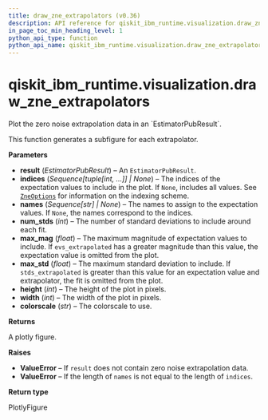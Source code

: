 ```yaml
---
title: draw_zne_extrapolators (v0.36)
description: API reference for qiskit_ibm_runtime.visualization.draw_zne_extrapolators in qiskit-ibm-runtime v0.36
in_page_toc_min_heading_level: 1
python_api_type: function
python_api_name: qiskit_ibm_runtime.visualization.draw_zne_extrapolators
---
```


<span id="qiskit-ibm-runtime-visualization-draw-zne-extrapolators" />

# qiskit\_ibm\_runtime.visualization.draw\_zne\_extrapolators

<Function id="qiskit_ibm_runtime.visualization.draw_zne_extrapolators" isDedicatedPage={true} github="https://github.com/Qiskit/qiskit-ibm-runtime/tree/stable/0.36/qiskit_ibm_runtime/visualization/draw_zne.py#L155-L271" signature="draw_zne_extrapolators(result, indices=None, names=None, num_stds=1, max_mag=10, max_std=0.2, height=500, width=1000, colorscale='Aggrnyl')">
  Plot the zero noise extrapolation data in an `EstimatorPubResult`.

  This function generates a subfigure for each extrapolator.

  **Parameters**

  *   **result** (*EstimatorPubResult*) – An `EstimatorPubResult`.
  *   **indices** (*Sequence\[tuple\[int, ...]] | None*) – The indices of the expectation values to include in the plot. If `None`, includes all values. See [`ZneOptions`](options-zne-options "qiskit_ibm_runtime.options.ZneOptions") for information on the indexing scheme.
  *   **names** (*Sequence\[str] | None*) – The names to assign to the expectation values. If `None`, the names correspond to the indices.
  *   **num\_stds** (*int*) – The number of standard deviations to include around each fit.
  *   **max\_mag** (*float*) – The maximum magnitude of expectation values to include. If `evs_extrapolated` has a greater magnitude than this value, the expectation value is omitted from the plot.
  *   **max\_std** (*float*) – The maximum standard deviation to include. If `stds_extrapolated` is greater than this value for an expectation value and extrapolator, the fit is omitted from the plot.
  *   **height** (*int*) – The height of the plot in pixels.
  *   **width** (*int*) – The width of the plot in pixels.
  *   **colorscale** (*str*) – The colorscale to use.

  **Returns**

  A plotly figure.

  **Raises**

  *   **ValueError** – If `result` does not contain zero noise extrapolation data.
  *   **ValueError** – If the length of `names` is not equal to the length of `indices`.

  **Return type**

  PlotlyFigure
</Function>

